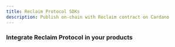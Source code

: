 ```yaml
---
title: Reclaim Protocol SDKs
description: Publish on-chain with Reclaim contract on Cardano
---
```


### Integrate Reclaim Protocol in your products

<Cards>
    <Card
      title="NodeJs"
      description="Integrate on Backend"
      href="backend"
    />
    <Card
      title="React"
      description="Integrate on Web"
      href="js/frontend-example"
    />
    <Card
      title="React Native"
      description="Integrate on Mobile"
      href="react-native"
    />
    <Card 
      title="Solidity" 
      description="Integrate on EVM" 
      href="sdk/solidity"
    />
    <Card 
      title="Flutter" 
      description="Integrate on Mobile" 
      href="flutter"
    />
    <Card 
      title="Solana" 
      description="Integrate on Solana" 
      href="sdk/solana" 
    />
    <Card 
      title="Cosmos" 
      description="Integrate on Cosmos" 
      href="sdk/cosmos" 
    />
    <Card 
      title="Sui" 
      description="Integrate on Sui" 
      href="sdk/sui"
    />
    <Card 
      title="Gear" 
      description="Integrate on Gear" 
      href="sdk/gear"
    />
    <Card 
      title="NEAR" 
      description="Integrate on NEAR" 
      href="sdk/near" 
    />
    <Card 
      title="Polkadot" 
      description="Integrate on Polkadot" 
      href="sdk/polkadot"
    />
    <Card
      title="Aleph Zero"
      description="Integrate on Aleph Zero"
      href="sdk/alephzero"
    />
    <Card 
      title="Cardano" 
      description="Integrate on Cardano" 
      href="sdk/cardano"
    />
    <Card 
      title="Stellar" 
      description="Integrate on Stellar" 
      href="sdk/stellar"
    />
    <Card 
      title="Lukso" 
      description="Integrate on Lukso" 
      href="sdk/lukso"
    />
    <Card 
      title="Starknet" 
      description="Integrate on Starknet" 
      href="sdk/starknet"
    />
    <Card 
      title="Aptos" 
      description="Integrate on Aptos" 
      href="sdk/aptos"
    />
    <Card 
      title="Mina" 
      description="Integrate on Mina" 
      href="sdk/mina"
    />
</Cards>